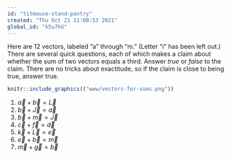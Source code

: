 ```yaml
---
id: "titmouse-stand-pantry"
created: "Thu Oct 21 11:08:53 2021"
global_id: "k5u7hG"
---
```


Here are 12 vectors, labeled "a" through "m." (Letter "i" has been left out.) There are several quick questions, each of which makes a claim about whether the sum of two vectors equals a third. Answer *true* or *false* to the claim. There are no tricks about exactitude, so if the claim is close to being true, answer true.

```r
knitr::include_graphics(("www/vectors-for-sums.png"))
```

#. $\vec{a} + \vec{b} = \vec{L}$
#. $\vec{b} + \vec{J} = \vec{a}$
#. $\vec{b} + \vec{m} = \vec{J}$ 
#. $\vec{c} + \vec{f} = \vec{d}$
#. $\vec{k} + \vec{L} = \vec{e}$ 
#. $\vec{e} + \vec{b} = \vec{m}$
#. $\vec{m} + \vec{g} = \vec{b}$ 


